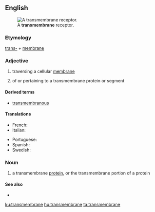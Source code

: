==English==
[[Image:Transmembrane receptor.svg|thumb|A '''transmembrane''' receptor.]]

===Etymology===
[[trans-]] + [[membrane]]

===Adjective===
{{en-adj|-}}

# {{context|biology|lang=en}} traversing a cellular [[membrane]]
# of or pertaining to a transmembrane protein or segment

====Derived terms====
* [[transmembranous]]

====Translations====
{{trans-top|Traversing a cellular membrane}}
* French: {{t|fr|transmembranaire}}
* Italian: {{t|it|transmembrana}}
{{trans-mid}}
* Portuguese: {{t|pt|transmembranar}}
* Spanish: {{t|es|transmembranal}}
* Swedish: {{t+|sv|transmembran}}
{{trans-bottom}}

===Noun===
{{en-noun}}

# {{context|cytology|lang=en}} a transmembrane [[protein]], or the transmembrane portion of a protein

====See also====
* {{pedialite|Transmembrane protein}}

[[ku:transmembrane]]
[[hu:transmembrane]]
[[ta:transmembrane]]